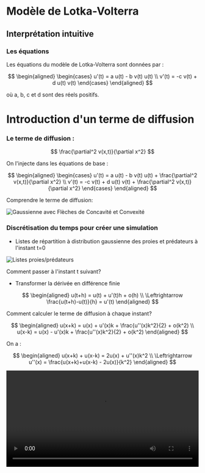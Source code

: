 # Modèle de Lotka-Volterra

## Interprétation intuitive

### Les équations

Les équations du modèle de Lotka-Volterra sont données par :

$$
\begin{aligned}
    \begin{cases}
        u'(t) = a u(t) - b v(t) u(t) \\
        v'(t) = -c v(t)  + d u(t) v(t)
    \end{cases}
\end{aligned}
$$

où a, b, c et d sont des réels positifs.

# Introduction d'un terme de diffusion

### Le terme de diffusion :

$$
\frac{\partial^2 v(x,t)}{\partial x^2}
$$

On l'injecte dans les équations de base : 

$$
\begin{aligned}
    \begin{cases}
        u'(t) = a u(t) - b v(t) u(t) + \frac{\partial^2 v(x,t)}{\partial x^2} \\
        v'(t) = -c v(t)  + d u(t) v(t) + \frac{\partial^2 v(x,t)}{\partial x^2}
    \end{cases}
\end{aligned}
$$

Comprendre le terme de diffusion:

![Gaussienne avec Flèches de Concavité et Convexité](/are-presentation/img/GaussienneVF.png)

### Discrétisation du temps pour créer une simulation 

- Listes de répartition à distribution gaussienne des proies et prédateurs à l'instant t=0

![Listes proies/prédateurs](/are-presentation/img/Listes.PNG)

Comment passer à l'instant t suivant?

- Transformer la dérivée en différence finie

$$
\begin{aligned}
    u(t+h) = u(t) + u'(t)h + o(h) \\
    \Leftrightarrow
    \frac{u(t+h)-u(t)}{h} = u'(t)
\end{aligned}
$$

Comment calculer le terme de diffusion à chaque instant? 

$$
\begin{aligned}
    u(x+k) = u(x) + u'(x)k + \frac{u''(x)k^2}{2} + o(k^2) \\
    u(x-k) = u(x) - u'(x)k + \frac{u''(x)k^2}{2} + o(k^2) 
\end{aligned}
$$

On a : 

$$
\begin{aligned}
    u(x+k) + u(x-k) = 2u(x) + u''(x)k^2 \\
    \Leftrightarrow
    u''(x) = \frac{u(x+k)+u(x-k) - 2u(x)}{k^2}
\end{aligned}
$$




<video src="/are-presentation/img/LV-anim1.mp4" width="100%" controls></video>
